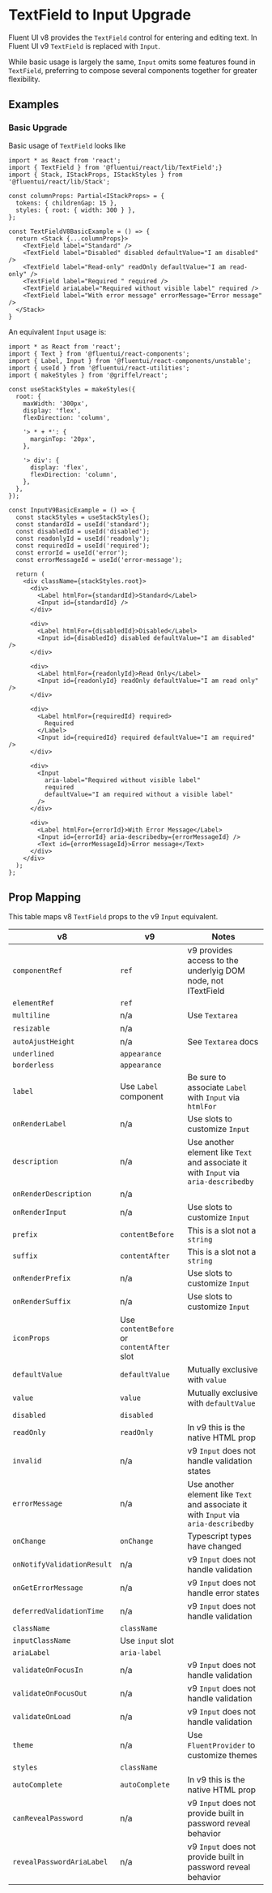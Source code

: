 
<Meta title="Concepts/Upgrading/from v8/Components/TextField to Input Upgrade" />

# TextField to Input Upgrade

Fluent UI v8 provides the `TextField` control for entering and editing text. In Fluent UI v9 `TextField` is replaced with `Input`.

While basic usage is largely the same, `Input` omits some features found in `TextField`, preferring to compose several components together for greater flexibility.

## Examples

### Basic Upgrade

Basic usage of `TextField` looks like

```tsx
import * as React from 'react';
import { TextField } from '@fluentui/react/lib/TextField';}
import { Stack, IStackProps, IStackStyles } from '@fluentui/react/lib/Stack';

const columnProps: Partial<IStackProps> = {
  tokens: { childrenGap: 15 },
  styles: { root: { width: 300 } },
};

const TextFieldV8BasicExample = () => {
  return <Stack {...columnProps}>
    <TextField label="Standard" />
    <TextField label="Disabled" disabled defaultValue="I am disabled" />
    <TextField label="Read-only" readOnly defaultValue="I am read-only" />
    <TextField label="Required " required />
    <TextField ariaLabel="Required without visible label" required />
    <TextField label="With error message" errorMessage="Error message" />
  </Stack>
}
```

An equivalent `Input` usage is:

```tsx
import * as React from 'react';
import { Text } from '@fluentui/react-components';
import { Label, Input } from '@fluentui/react-components/unstable';
import { useId } from '@fluentui/react-utilities';
import { makeStyles } from '@griffel/react';

const useStackStyles = makeStyles({
  root: {
    maxWidth: '300px',
    display: 'flex',
    flexDirection: 'column',

    '> * + *': {
      marginTop: '20px',
    },

    '> div': {
      display: 'flex',
      flexDirection: 'column',
    },
  },
});

const InputV9BasicExample = () => {
  const stackStyles = useStackStyles();
  const standardId = useId('standard');
  const disabledId = useId('disabled');
  const readonlyId = useId('readonly');
  const requiredId = useId('required');
  const errorId = useId('error');
  const errorMessageId = useId('error-message');

  return (
    <div className={stackStyles.root}>
      <div>
        <Label htmlFor={standardId}>Standard</Label>
        <Input id={standardId} />
      </div>

      <div>
        <Label htmlFor={disabledId}>Disabled</Label>
        <Input id={disabledId} disabled defaultValue="I am disabled" />
      </div>

      <div>
        <Label htmlFor={readonlyId}>Read Only</Label>
        <Input id={readonlyId} readOnly defaultValue="I am read only" />
      </div>

      <div>
        <Label htmlFor={requiredId} required>
          Required
        </Label>
        <Input id={requiredId} required defaultValue="I am required" />
      </div>

      <div>
        <Input
          aria-label="Required without visible label"
          required
          defaultValue="I am required without a visible label"
        />
      </div>

      <div>
        <Label htmlFor={errorId}>With Error Message</Label>
        <Input id={errorId} aria-describedby={errorMessageId} />
        <Text id={errorMessageId}>Error message</Text>
      </div>
    </div>
  );
};
```

## Prop Mapping

This table maps v8 `TextField` props to the v9 `Input` equivalent.

| v8                         | v9                                         | Notes                                                                                |
| -------------------------- | ------------------------------------------ | ------------------------------------------------------------------------------------ |
| `componentRef`             | `ref`                                      | v9 provides access to the underlyig DOM node, not ITextField                         |
| `elementRef`               | `ref`                                      |                                                                                      |
| `multiline`                | n/a                                        | Use `Textarea`                                                                       |
| `resizable`                | n/a                                        |                                                                                      |
| `autoAjustHeight`          | n/a                                        | See `Textarea` docs                                                                  |
| `underlined`               | `appearance`                               |                                                                                      |
| `borderless`               | `appearance`                               |                                                                                      |
| `label`                    | Use `Label` component                      | Be sure to associate `Label` with `Input` via `htmlFor`                              |
| `onRenderLabel`            | n/a                                        | Use slots to customize `Input`                                                       |
| `description`              | n/a                                        | Use another element like `Text` and associate it with `Input` via `aria-describedby` |
| `onRenderDescription`      | n/a                                        |                                                                                      |
| `onRenderInput`            | n/a                                        | Use slots to customize `Input`                                                       |
| `prefix`                   | `contentBefore`                            | This is a slot not a `string`                                                        |
| `suffix`                   | `contentAfter`                             | This is a slot not a `string`                                                        |
| `onRenderPrefix`           | n/a                                        | Use slots to customize `Input`                                                       |
| `onRenderSuffix`           | n/a                                        | Use slots to customize `Input`                                                       |
| `iconProps`                | Use `contentBefore` or `contentAfter` slot |                                                                                      |
| `defaultValue`             | `defaultValue`                             | Mutually exclusive with `value`                                                      |
| `value`                    | `value`                                    | Mutually exclusive with `defaultValue`                                               |
| `disabled`                 | `disabled`                                 |                                                                                      |
| `readOnly`                 | `readOnly`                                 | In v9 this is the native HTML prop                                                   |
| `invalid`                  | n/a                                        | v9 `Input` does not handle validation states                                         |
| `errorMessage`             | n/a                                        | Use another element like `Text` and associate it with `Input` via `aria-describedby` |
| `onChange`                 | `onChange`                                 | Typescript types have changed                                                        |
| `onNotifyValidationResult` | n/a                                        | v9 `Input` does not handle validation                                                |
| `onGetErrorMessage`        | n/a                                        | v9 `Input` does not handle error states                                              |
| `deferredValidationTime`   | n/a                                        | v9 `Input` does not handle validation                                                |
| `className`                | `className`                                |                                                                                      |
| `inputClassName`           | Use `input` slot                           |                                                                                      |
| `ariaLabel`                | `aria-label`                               |                                                                                      |
| `validateOnFocusIn`        | n/a                                        | v9 `Input` does not handle validation                                                |
| `validateOnFocusOut`       | n/a                                        | v9 `Input` does not handle validation                                                |
| `validateOnLoad`           | n/a                                        | v9 `Input` does not handle validation                                                |
| `theme`                    | n/a                                        | Use `FluentProvider` to customize themes                                             |
| `styles`                   | `className`                                |                                                                                      |
| `autoComplete`             | `autoComplete`                             | In v9 this is the native HTML prop                                                   |
| `canRevealPassword`        | n/a                                        | v9 `Input` does not provide built in password reveal behavior                        |
| `revealPasswordAriaLabel`  | n/a                                        | v9 `Input` does not provide built in password reveal behavior                        |
